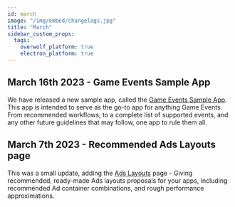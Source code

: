 ```yaml
---
id: march
image: "/img/embed/changelogs.jpg"
title: "March"
sidebar_custom_props:
  tags:
    overwolf_platform: true
    electron_platform: true
---
```


## March 16th 2023 - Game Events Sample App

We have released a new sample app, called the [Game Events Sample App](/start/basic-app/game-events-sample-app).
This app is intended to serve as the go-to app for anything Game Events. From recommended workflows, to a complete list of supported events,
and any other future guidelines that may follow, one app to rule them all.

## March 7th 2023 - Recommended Ads Layouts page

This was a small update, adding the [Ads Layouts](/start/monetize-your-app/advertising/recommended-ads-layouts) page -
Giving recommended, ready-made Ads layouts proposals for your apps, including recommended Ad container combinations, and rough performance approximations.